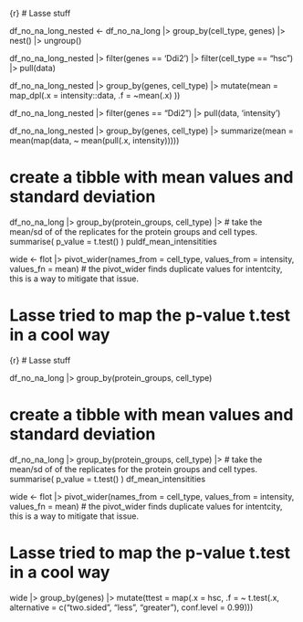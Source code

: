 {r}
# Lasse stuff

df_no_na_long_nested <- 
  df_no_na_long |> 
  group_by(cell_type, genes) |> 
  nest() |> 
  ungroup()

df_no_na_long_nested |>
  filter(genes == 'Ddi2') |> 
  filter(cell_type == "hsc") |> 
  pull(data)


df_no_na_long_nested |> 
  group_by(genes, cell_type) |>
  mutate(mean = map_dpl(.x = intensity::data,
                    .f = ~mean(.x)
                    ))



df_no_na_long_nested |> 
  filter(genes == "Ddi2") |>
  pull(data, 'intensity')


df_no_na_long_nested |> 
  group_by(genes, cell_type) |>
  summarize(mean = mean(map(data, ~ mean(pull(.x, intensity)))))


# create a tibble with mean values and standard deviation
df_no_na_long |> 
  group_by(protein_groups, cell_type) |> # take the mean/sd of of the replicates for the protein groups and cell types.
  summarise(
    p_value = t.test()
    )
puldf_mean_intensitities

wide <- flot |> 
  pivot_wider(names_from = cell_type,
              values_from = intensity,
              values_fn = mean) # the pivot_wider finds duplicate values for intentcity, this is a way to mitigate that issue.

# Lasse tried to map the p-value t.test in a cool way


{r}
# Lasse stuff

df_no_na_long |> 
  group_by(protein_groups, cell_type)

# create a tibble with mean values and standard deviation
df_no_na_long |> 
  group_by(protein_groups, cell_type) |> # take the mean/sd of of the replicates for the protein groups and cell types.
  summarise(
    p_value = t.test()
    )
df_mean_intensitities

wide <- flot |> 
  pivot_wider(names_from = cell_type,
              values_from = intensity,
              values_fn = mean) # the pivot_wider finds duplicate values for intentcity, this is a way to mitigate that issue.

# Lasse tried to map the p-value t.test in a cool way
wide |> 
group_by(genes) |>
  mutate(ttest = map(.x = hsc,
                     .f = ~ t.test(.x,
                                   alternative = c("two.sided",
                                                   "less",
                                                   "greater"),
                                   conf.level = 0.99)))